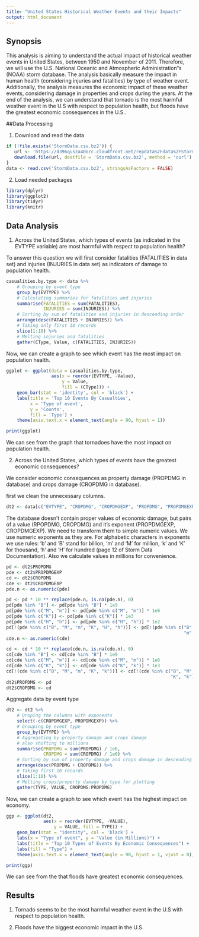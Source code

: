```yaml
---
title: "United States Historical Weather Events and their Impacts"
output: html_document
---
```

## Synopsis

This analysis is aiming to understand the actual impact of historical weather events in United States, between 1950 and November of 2011. Therefore, we will use the U.S. National Oceanic and Atmospheric Administration“s (NOAA) storm database. The analysis basically measure the impact in human health (considering injuries and fatalities) by type of weather event. Additionally, the analysis measures the economic impact of these weather events, considering damage in properties and crops during the years. At the end of the analysis, we can understand that tornado is the most harmful weather event in the U.S with respect to population health, but floods have the greatest economic consequences in the U.S..

##Data Processing

1. Download and read the data

```r

if (!file.exists('StormData.csv.bz2')) {
   url <- 'https://d396qusza40orc.cloudfront.net/repdata%2Fdata%2FStormData.csv.bz2' 
   download.file(url, destfile = 'StormData.csv.bz2', method = 'curl')
}
data <- read.csv('StormData.csv.bz2', stringsAsFactors = FALSE)
```

2. Load needed packages

```r
library(dplyr)
library(ggplot2)
library(tidyr)
library(knitr)
```


## Data Analysis
1. Across the United States, which types of events (as indicated in the EVTYPE variable) are most harmful with respect to population health?

To answer this question we will first consider fatalities (FATALITIES in data set) and injuries (INJURIES in data set) as indicators of damage to population health.
```r
casualities.by.type <- data %>% 
    # Grouping by event type
    group_by(EVTYPE) %>%                            
    # Calculating summaries for fatalities and injuries
    summarise(FATALITIES = sum(FATALITIES),         
              INJURIES = sum(INJURIES)) %>%
    # Sorting by sum of fatalities and injuries in descending order
    arrange(desc(FATALITIES + INJURIES)) %>%
    # Taking only first 10 records
    slice(1:10) %>%
    # Melting injuries and fatalities 
    gather(CType, Value, c(FATALITIES, INJURIES))
```

Now, we can create a graph to see which event has the most impact on population health.

```r
ggplot <- ggplot(data = casualities.by.type,
                 aes(x = reorder(EVTYPE, -Value), 
                     y = Value,
                     fill = (CType))) +
    geom_bar(stat = 'identity', col = 'black') +
    labs(title = 'Top 10 Events By Casualties', 
         x = 'Type of event',
         y = 'Counts',
         fill = 'Type') +
    theme(axis.text.x = element_text(angle = 90, hjust = 1))

print(ggplot)
```

We can see from the graph that tornadoes have the most impact on population health.

2. Across the United States, which types of events have the greatest economic consequences?

We consider economic consequences as property damage (PROPDMG in database) and crops damage (CROPDMG in database).

first we clean the unnecessary columns.
```r
dt2 <- data[c("EVTYPE", "CROPDMG", "CROPDMGEXP", "PROPDMG", "PROPDMGEXP")]
```

The database doesn’t contain proper values of economic damage, but pairs of a value (RPOPDMG, CROPDMG) and it’s exponent (PROPDMGEXP, CROPDMGEXP). We need to transform them to simple numeric values. We use numeric exponents as they are. For alphabetic characters in exponents we use rules: ‘b’ and ‘B’ stand for billion, ‘m’ and ‘M’ for million, ‘k’ and ‘K’ for thousand, ‘h’ and ‘H’ for hundred (page 12 of Storm Data Documentation). Also we calculate values in millions for convenience.

```r
pd <- dt2$PROPDMG
pde <- dt2$PROPDMGEXP
cd <- dt2$CROPDMG
cde <- dt2$CROPDMGEXP
pde.n <- as.numeric(pde)
```

```r
pd <- pd * 10 ** replace(pde.n, is.na(pde.n), 0)
pd[pde %in% "B"] <- pd[pde %in% "B"] * 1e9
pd[pde %in% c("M", "m")] <- pd[pde %in% c("M", "m")] * 1e6
pd[pde %in% c("K")] <- pd[pde %in% c("K")] * 1e3
pd[pde %in% c("H", "h")] <- pd[pde %in% c("H", "h")] * 1e2
pd[!(pde %in% c("B", "M", "m", "K", "H", "h"))] <- pd[!(pde %in% c("B", "M", 
                                                                   "m", "K", "H", "h"))] * 1
cde.n <- as.numeric(cde)
```

```r
cd <- cd * 10 ** replace(cde.n, is.na(cde.n), 0)
cd[cde %in% "B"] <- cd[cde %in% "B"] * 1e9
cd[cde %in% c("M", "m")] <- cd[cde %in% c("M", "m")] * 1e6
cd[cde %in% c("K", "k")] <- cd[cde %in% c("K", "k")] * 1e3
cd[!(cde %in% c("B", "M", "m", "K", "k"))] <- cd[!(cde %in% c("B", "M", "m", 
                                                              "K", "k"))] * 1
dt2$PROPDMG <- pd
dt2$CROPDMG <- cd
```

Aggregate data by event type
```r
dt2 <- dt2 %>% 
    # Droping the columns with exponents
    select(-c(CROPDMGEXP, PROPDMGEXP)) %>%
    # Grouping by event type
    group_by(EVTYPE) %>%
    # Aggregating by property damage and crops damage
    # also shifting to millions
    summarise(PROPDMG = sum(PROPDMG) / 1e6,
              CROPDMG = sum(CROPDMG) / 1e6) %>%
    # Sorting by sum of property damage and crops damage in descending order
    arrange(desc(PROPDMG + CROPDMG)) %>% 
    # Taking first 10 records
    slice(1:10) %>%
    # Melting crops/property damage by type for plotting
    gather(TYPE, VALUE, CROPDMG:PROPDMG)
```

Now, we can create a graph to see which event has the highest impact on economy.

```r
ggp <- ggplot(dt2, 
              aes(x = reorder(EVTYPE, -VALUE), 
                  y = VALUE, fill = TYPE)) + 
    geom_bar(stat = "identity", col = 'black') +
    labs(x = "Type of event", y = "Value (in Millions)") +
    labs(title = "Top 10 Types of Events By Economic Consequences") +
    labs(fill = "Type") +
    theme(axis.text.x = element_text(angle = 90, hjust = 1, vjust = 0))

print(ggp)
```

We can see from the that floods have greatest economic consequences.

## Results
1. Tornado seems to be the most harmful weather event in the U.S with respect to population health.

2. Floods have the biggest economic impact in the U.S.